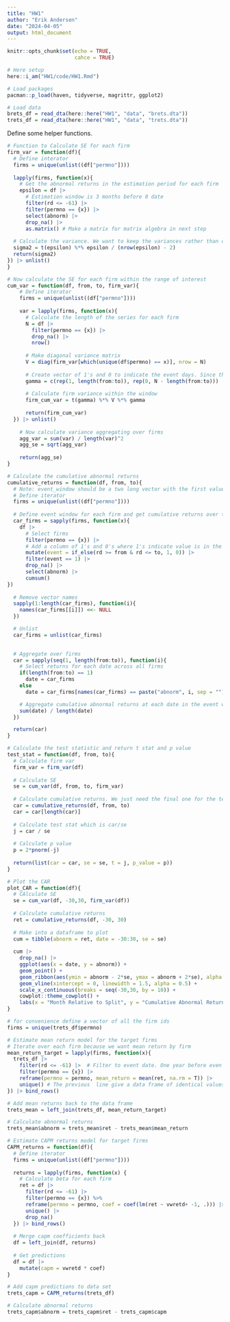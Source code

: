 ```yaml
---
title: "HW1"
author: "Erik Andersen"
date: "2024-04-05"
output: html_document
---
```


```r
knitr::opts_chunk$set(echo = TRUE,
                      cahce = TRUE)
```


```r
# Here setup
here::i_am("HW1/code/HW1.Rmd")

# Load packages
pacman::p_load(haven, tidyverse, magrittr, ggplot2)
```

```r
# Load data
brets_df = read_dta(here::here("HW1", "data", "brets.dta"))
trets_df = read_dta(here::here("HW1", "data", "trets.dta"))
```


Define some helper functions. 

```r
# Function to Calculate SE for each firm
firm_var = function(df){
  # Define interator
  firms = unique(unlist((df["permno"])))
  
  lapply(firms, function(x){
    # Get the abnormal returns in the estimation period for each firm
    epsilon = df |> 
      # Estimation window is 3 months before 0 date
      filter(rd <= -61) |> 
      filter(permno == {x}) |> 
      select(abnorm) |> 
      drop_na() |> 
      as.matrix() # Make a matrix for matrix algebra in next step
  
  # Calculate the variance. We want to keep the variances rather than calculate SE because we need to sum these up for the aggregate variance
  sigma2 = t(epsilon) %*% epsilon / (nrow(epsilon) - 2) 
  return(sigma2)
}) |> unlist()
}

# Now calculate the SE for each firm within the range of interest
cum_var = function(df, from, to, firm_var){
    # Define iterator
    firms = unique(unlist((df["permno"])))
  
    var = lapply(firms, function(x){
      # Calculate the length of the series for each firm
      N = df |> 
        filter(permno == {x}) |> 
        drop_na() |> 
        nrow()
      
      # Make diagonal variance matrix
      V = diag(firm_var[which(unique(df$permno) == x)], nrow = N)
      
      # Create vector of 1's and 0 to indicate the event days. Since the matrix is symmetric, we don't actually have to put the 1's in the middle where they event happens. Its equivalent to just put the same number of 1's at the beginning which I do for simplicity
      gamma = c(rep(1, length(from:to)), rep(0, N - length(from:to)))
      
      # Calculate firm variance within the window
      firm_cum_var = t(gamma) %*% V %*% gamma
      
      return(firm_cum_var)
  }) |> unlist()
    
    # Now calculate variance aggregating over firms
    agg_var = sum(var) / length(var)^2
    agg_se = sqrt(agg_var)
    
    return(agg_se)
}
```

```r
# Calculate the cumulative abnormal returns 
cumulative_returns = function(df, from, to){
  # Note: event_window should be a two long vector with the first value the lower bound of the event window and the second value the upper bound
  # Define iterator
  firms = unique(unlist((df["permno"])))
  
  # Define event window for each firm and get cumulative returns over the window
  car_firms = sapply(firms, function(x){
    df |> 
      # Select firms
      filter(permno == {x}) |> 
      # Add a column of 1's and 0's where 1's indicate value is in the event window
      mutate(event = if_else(rd >= from & rd <= to, 1, 0)) |> 
      filter(event == 1) |> 
      drop_na() |> 
      select(abnorm) |> 
      cumsum()
}) 
  
  # Remove vector names
  sapply(1:length(car_firms), function(i){
    names(car_firms[[i]]) <<- NULL
  })

  # Unlist
  car_firms = unlist(car_firms)

  
  # Aggregate over firms
  car = sapply(seq(1, length(from:to)), function(i){
    # Select returns for each date across all firms
    if(length(from:to) == 1)
      date = car_firms
    else
      date = car_firms[names(car_firms) == paste("abnorm", i, sep = "")]

    # Aggregate cumulative abnormal returns at each date in the event window
    sum(date) / length(date)
  })

  return(car)
}
```


```r
# Calculate the test statistic and return t stat and p value
test_stat = function(df, from, to){
  # Calculate firm var
  firm_var = firm_var(df)
  
  # Calculate SE
  se = cum_var(df, from, to, firm_var)
  
  # Calculate cumulative returns. We just need the final one for the test stat
  car = cumulative_returns(df, from, to)
  car = car[length(car)]
  
  # Calculate test stat which is car/se
  j = car / se
  
  # Calculate p value
  p = 2*pnorm(-j)
  
  return(list(car = car, se = se, t = j, p_value = p))
}
```

```r
# Plot the CAR
plot_CAR = function(df){
  # CAlculate SE
  se = cum_var(df, -30,30, firm_var(df))
  
  # Calculate cumulative returns
  ret = cumulative_returns(df, -30, 30)
  
  # Make into a dataframe to plot
  cum = tibble(abnorm = ret, date = -30:30, se = se)
  
  cum |> 
    drop_na() |> 
    ggplot(aes(x = date, y = abnorm)) + 
    geom_point() + 
    geom_ribbon(aes(ymin = abnorm - 2*se, ymax = abnorm + 2*se), alpha = 0.3) +
    geom_vline(xintercept = 0, linewidth = 1.5, alpha = 0.5) +
    scale_x_continuous(breaks = seq(-30,30, by = 10)) +
    cowplot::theme_cowplot() + 
    labs(x = "Month Relative to Split", y = "Cumulative Abnormal Return")
}
```

```r
# for convenience define a vector of all the firm ids
firms = unique(trets_df$permno)

# Estimate mean return model for the target firms
# Iterate over each firm because we want mean return by firm
mean_return_target = lapply(firms, function(x){
  trets_df |>
    filter(rd <= -61) |>  # Filter to event date. One year before even is -250. Three months before is -250+9*21 = -187 because we assume there are 21 trading days per month
    filter(permno == {x}) |> 
    reframe(permno = permno, mean_return = mean(ret, na.rm = T)) |> 
    unique() # The previous  line give a data frame of identical values we just need one
}) |> bind_rows()

# Add mean returns back to the data frame
trets_mean = left_join(trets_df, mean_return_target)

# Calculate abnormal returns
trets_mean$abnorm = trets_mean$ret - trets_mean$mean_return
```

```r
# Estimate CAPM returns model for target firms
CAPM_returns = function(df){
  # Define iterator
  firms = unique(unlist((df["permno"])))
  
  returns = lapply(firms, function(x) {
    # Calculate beta for each firm
    ret = df |>
      filter(rd <= -61) |>
      filter(permno == {x}) %>%
      reframe(permno = permno, coef = coef(lm(ret ~ vwretd+ -1, .))) |> # We're not using an intercept here because the variables already include the risk free rate
      unique() |> 
      drop_na()
  }) |> bind_rows()
  
  # Merge capm coefficients back
  df = left_join(df, returns)
  
  # Get predictions
  df = df |> 
    mutate(capm = vwretd * coef)
}
```

```r
# Add capm predictions to data set
trets_capm = CAPM_returns(trets_df)

# Calculate abnormal returns
trets_capm$abnorm = trets_capm$ret - trets_capm$capm
```


